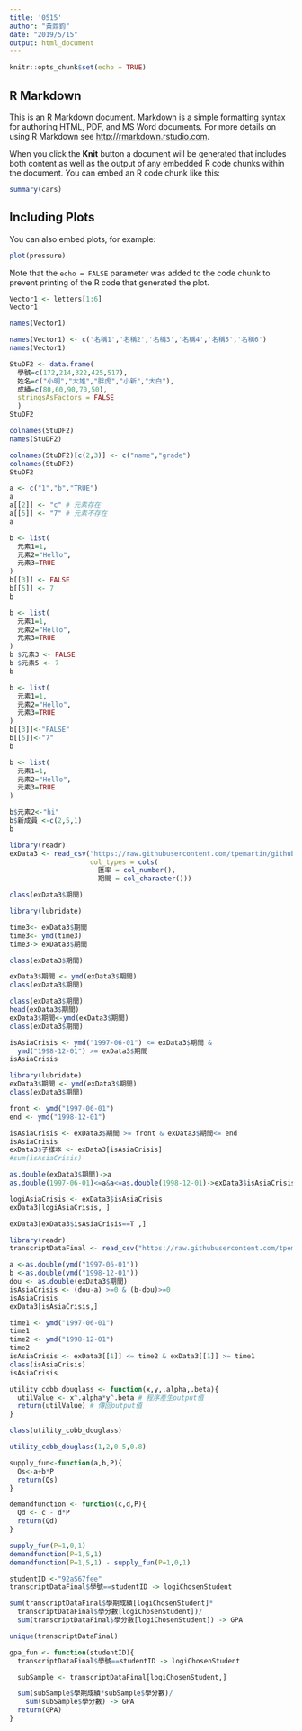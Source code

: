 ```yaml
---
title: '0515'
author: "黃鼎鈞"
date: "2019/5/15"
output: html_document
---
```


```r
knitr::opts_chunk$set(echo = TRUE)
```

## R Markdown

This is an R Markdown document. Markdown is a simple formatting syntax for authoring HTML, PDF, and MS Word documents. For more details on using R Markdown see <http://rmarkdown.rstudio.com>.

When you click the **Knit** button a document will be generated that includes both content as well as the output of any embedded R code chunks within the document. You can embed an R code chunk like this:

```r
summary(cars)
```

## Including Plots

You can also embed plots, for example:

```r
plot(pressure)
```

Note that the `echo = FALSE` parameter was added to the code chunk to prevent printing of the R code that generated the plot.

```r
Vector1 <- letters[1:6]
Vector1

names(Vector1)
```

```r
names(Vector1) <- c('名稱1','名稱2','名稱3','名稱4','名稱5','名稱6')
names(Vector1)
```

```r
StuDF2 <- data.frame(
  學號=c(172,214,322,425,517),
  姓名=c("小明","大雄","胖虎","小新","大白"),
  成績=c(80,60,90,70,50),
  stringsAsFactors = FALSE
  )
StuDF2 
```

```r
colnames(StuDF2)
names(StuDF2)
```
```r
colnames(StuDF2)[c(2,3)] <- c("name","grade")
colnames(StuDF2)
StuDF2
```
```r
a <- c("1","b","TRUE")
a
a[[2]] <- "c" # 元素存在
a[[5]] <- "7" # 元素不存在
a
```
```r
b <- list(
  元素1=1,
  元素2="Hello",
  元素3=TRUE
)
b[[3]] <- FALSE
b[[5]] <- 7
b
```
```r
b <- list(
  元素1=1,
  元素2="Hello",
  元素3=TRUE
)
b $元素3 <- FALSE
b $元素5 <- 7
b
```
```r
b <- list(
  元素1=1,
  元素2="Hello",
  元素3=TRUE
)
b[[3]]<-"FALSE"
b[[5]]<-"7"
b
```

```r
b <- list(
  元素1=1,
  元素2="Hello",
  元素3=TRUE
)

b$元素2<-"hi"
b$新成員 <-c(2,5,1)
b
```

```r
library(readr)
exData3 <- read_csv("https://raw.githubusercontent.com/tpemartin/github-data/master/exData3.csv",
                    col_types = cols(
                      匯率 = col_number(),
                      期間 = col_character()))
```

```r
class(exData3$期間)
```

```r
library(lubridate)
```

```r
time3<- exData3$期間
time3<- ymd(time3)
time3-> exData3$期間

class(exData3$期間)
```
```r
exData3$期間 <- ymd(exData3$期間)
class(exData3$期間)
```

```r
class(exData3$期間)
head(exData3$期間)
exData3$期間<-ymd(exData3$期間)
class(exData3$期間)
```
```r
isAsiaCrisis <- ymd("1997-06-01") <= exData3$期間 &
  ymd("1998-12-01") >= exData3$期間
isAsiaCrisis
```
```r
library(lubridate)
exData3$期間 <- ymd(exData3$期間)
class(exData3$期間)

front <- ymd("1997-06-01")
end <- ymd("1998-12-01")

isAsiaCrisis <- exData3$期間 >= front & exData3$期間<= end
isAsiaCrisis
exData3$子樣本 <- exData3[isAsiaCrisis]
#sum(isAsiaCrisis)
```

```r
as.double(exData3$期間)->a
as.double(1997-06-01)<=a&a<=as.double(1998-12-01)->exData3$isAsiaCrisis
```

```r
logiAsiaCrisis <- exData3$isAsiaCrisis
exData3[logiAsiaCrisis, ]
```
```r
exData3[exData3$isAsiaCrisis==T ,]
```

```r
library(readr)
transcriptDataFinal <- read_csv("https://raw.githubusercontent.com/tpemartin/github-data/master/transcriptDataFinal.csv")
```

```r
a <-as.double(ymd("1997-06-01"))
b <-as.double(ymd("1998-12-01"))
dou <- as.double(exData3$期間) 
isAsiaCrisis <- (dou-a) >=0 & (b-dou)>=0
isAsiaCrisis
exData3[isAsiaCrisis,]
```

```r
time1 <- ymd("1997-06-01")
time1
time2 <- ymd("1998-12-01")
time2
isAsiaCrisis <- exData3[[1]] <= time2 & exData3[[1]] >= time1
class(isAsiaCrisis)
isAsiaCrisis
```

```r
utility_cobb_douglass <- function(x,y,.alpha,.beta){
  utilValue <- x^.alpha*y^.beta # 程序產生output值
  return(utilValue) # 傳回output值
}
```

```r
class(utility_cobb_douglass)
```
```r
utility_cobb_douglass(1,2,0.5,0.8)
```
```r
supply_fun<-function(a,b,P){
  Qs<-a+b*P
  return(Qs)
}
```

```r
demandfunction <- function(c,d,P){
  Qd <- c - d*P
  return(Qd)
}
```

```r
supply_fun(P=1,0,1)
demandfunction(P=1,5,1)
demandfunction(P=1,5,1) - supply_fun(P=1,0,1)
```
```r
studentID <-"92aS67fee" 
transcriptDataFinal$學號==studentID -> logiChosenStudent

sum(transcriptDataFinal$學期成績[logiChosenStudent]*
  transcriptDataFinal$學分數[logiChosenStudent])/
  sum(transcriptDataFinal$學分數[logiChosenStudent]) -> GPA
```
```r
unique(transcriptDataFinal)
```

```r
gpa_fun <- function(studentID){
  transcriptDataFinal$學號==studentID -> logiChosenStudent

  subSample <- transcriptDataFinal[logiChosenStudent,]

  sum(subSample$學期成績*subSample$學分數)/
    sum(subSample$學分數) -> GPA
  return(GPA)
}
```

```r

```

